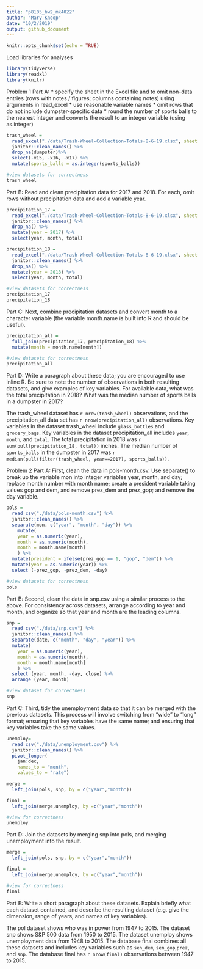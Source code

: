 ```yaml
---
title: "p8105_hw2_mk4022"
author: "Mary Knoop"
date: "10/2/2019"
output: github_document
---
```


```r
knitr::opts_chunk$set(echo = TRUE)
```

Load libraries for analyses 
```r
library(tidyverse)
library(readxl)
library(knitr)
```

Problem 1
Part A:
* specify the sheet in the Excel file and to omit non-data entries (rows with notes / figures; columns containing notes) using arguments in read_excel
* use reasonable variable names
* omit rows that do not include dumpster-specific data
* round the number of sports balls to the nearest integer and converts the result to an integer variable (using as.integer)

```r
trash_wheel = 
  read_excel("./data/Trash-Wheel-Collection-Totals-8-6-19.xlsx", sheet = 1, skip = 1) %>% 
  janitor::clean_names() %>% 
  drop_na(dumpster)%>% 
  select(-x15, -x16, -x17) %>% 
  mutate(sports_balls = as.integer(sports_balls))

#view datasets for correctness 
trash_wheel
```


Part B:
Read and clean precipitation data for 2017 and 2018. For each, omit rows without precipitation data and add a variable year.

```r
precipitation_17 = 
  read_excel("./data/Trash-Wheel-Collection-Totals-8-6-19.xlsx", sheet = 6, skip = 1) %>% 
  janitor::clean_names() %>% 
  drop_na() %>% 
  mutate(year = 2017) %>% 
  select(year, month, total)

precipitation_18 = 
  read_excel("./data/Trash-Wheel-Collection-Totals-8-6-19.xlsx", sheet = 5, skip = 1) %>% 
  janitor::clean_names() %>% 
  drop_na() %>% 
  mutate(year = 2018) %>% 
  select(year, month, total)

#view datasets for correctness 
precipitation_17
precipitation_18
```

Part C:
Next, combine precipitation datasets and convert month to a character variable (the variable month.name is built into R and should be useful).
```r
precipitation_all = 
  full_join(precipitation_17, precipitation_18) %>% 
  mutate(month = month.name[month])

#view datasets for correctness 
precipitation_all
```

Part D: 
Write a paragraph about these data; you are encouraged to use inline R. Be sure to note the number of observations in both resulting datasets, and give examples of key variables. For available data, what was the total precipitation in 2018? What was the median number of sports balls in a dumpster in 2017?

The trash_wheel dataset has `r nrow(trash_wheel)` observations, and the precipitation_all data set has `r nrow(precipitation_all)` observations. Key variables in the dataset trash_wheel include `glass_bottles` and `grocery_bags`. Key variables in the dataset precipitation_all includes `year`, `month`, and `total`. The total precipitation in 2018 was `r sum(pull(precipitation_18, total))` inches. The median number of `sports_balls` in the dumpster in 2017 was `r median(pull(filter(trash_wheel, year==2017), sports_balls))`.

Problem 2
Part A: 
First, clean the data in pols-month.csv. Use separate() to break up the variable mon into integer variables year, month, and day; replace month number with month name; create a president variable taking values gop and dem, and remove prez_dem and prez_gop; and remove the day variable.

```r
pols =
  read_csv("./data/pols-month.csv") %>%
  janitor::clean_names() %>% 
  separate(mon, c("year", "month", "day")) %>%
    mutate(
    year = as.numeric(year),
    month = as.numeric(month),
    month = month.name[month]
    ) %>%
  mutate(president = ifelse(prez_gop == 1, "gop", "dem")) %>% 
  mutate(year = as.numeric(year)) %>% 
  select (-prez_gop, -prez_dem, -day)

#view datasets for correctness 
pols
```

Part B:
Second, clean the data in snp.csv using a similar process to the above. For consistency across datasets, arrange according to year and month, and organize so that year and month are the leading columns.

```r
snp =
  read_csv("./data/snp.csv") %>%
  janitor::clean_names() %>% 
  separate(date, c("month", "day", "year")) %>% 
  mutate(
    year = as.numeric(year),
    month = as.numeric(month),
    month = month.name[month]
    ) %>%
  select (year, month, -day, close) %>% 
  arrange (year, month)

#view dataset for correctness
snp
```

Part C: 
Third, tidy the unemployment data so that it can be merged with the previous datasets. This process will involve switching from “wide” to “long” format; ensuring that key variables have the same name; and ensuring that key variables take the same values.

```r
unemploy=
  read_csv("./data/unemployment.csv") %>% 
  janitor::clean_names() %>% 
  pivot_longer(
    jan:dec, 
    names_to = "month", 
    values_to = "rate")

merge =
  left_join(pols, snp, by = c("year","month"))

final = 
  left_join(merge,unemploy, by =c("year","month"))

#view for correctness
unemploy
```
Part D:
Join the datasets by merging snp into pols, and merging unemployment into the result.
```r
merge =
  left_join(pols, snp, by = c("year","month"))

final = 
  left_join(merge,unemploy, by =c("year","month"))

#view for correctness
final
```

Part E: 
Write a short paragraph about these datasets. Explain briefly what each dataset contained, and describe the resulting dataset (e.g. give the dimension, range of years, and names of key variables).

The pol dataset shows who was in power from 1947 to 2015. The dataset snp shows S&P 500 data from 1950 to 2015. The dataset unemploy shows unemployment data from 1948 to 2015. The database final combines all these datasets and includes key variables such as `sen_dem`, `sen_gop`,`prez`, and `snp`. The database final  has `r nrow(final)` observations between 1947 to 2015. 


